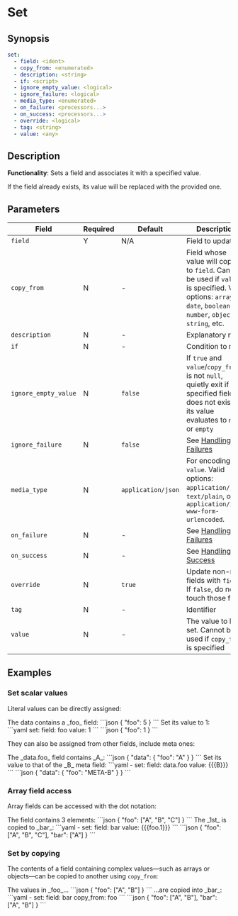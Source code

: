 # Set

## Synopsis

```yaml {2}
set:
  - field: <ident>
  - copy_from: <enumerated>
  - description: <string>
  - if: <script>
  - ignore_empty_value: <logical>
  - ignore_failure: <logical>
  - media_type: <enumerated>
  - on_failure: <processors...>
  - on_success: <processors...>
  - override: <logical>
  - tag: <string>
  - value: <any>
```

## Description

**Functionality**: Sets a field and associates it with a specified value.

If the field already exists, its value will be replaced with the provided one.

## Parameters

|Field|Required|Default|Description|
|---|---|---|---|
|`field`|Y|N/A|Field to update|
|`copy_from`|N|-|Field whose value will copied to `field`. Cannot be used if `value` is specified. Valid options: `array`, `date`, `boolean`, `number`, `object`, `string`, etc.|
|`description`|N|-|Explanatory note|
|`if`|N|-|Condition to run|
|`ignore_empty_value`|N|`false`|If `true` and `value`/`copy_from` is not `null`, quietly exit if specified field does not exist or its value evaluates to `null` or `empty`|
|`ignore_failure`|N|`false`|See [Handling Failures](../handling-failures.mdx)|
|`media_type`|N|`application/json`|For encoding `value`. Valid options: `application/json`, `text/plain`, or `application/x-www-form-urlencoded`.|
|`on_failure`|N|-|See [Handling Failures](../handling-failures.mdx)|
|`on_success`|N|-|See [Handling Success](../handling-success.mdx)|
|`override`|N|`true`|Update non-null fields with `field`. If `false`, do not touch those fields|
|`tag`|N|-|Identifier|
|`value`|N|-|The value to be set. Cannot be used if `copy_from` is specified|

## Examples

### Set scalar values

Literal values can be directly assigned:

<ExampleGrid>
  <CommentCol>
    The data contains a _foo_ field:
  </CommentCol>
  <CodeCol>
    ```json
    {
      "foo": 5
    }
    ```
  </CodeCol>

  <CommentCol>
    Set its value to 1:
  </CommentCol>
  <CodeCol>
    ```yaml
    set:
      field: foo
      value: 1
    ```
    ```json
    {
      "foo": 1
    }
    ```
  </CodeCol>
</ExampleGrid>

They can also be assigned from other fields, include meta ones:

<ExampleGrid>
  <CommentCol>
    The _data.foo_ field contains _A_:
  </CommentCol>
  <CodeCol>
    ```json
    {
      "data": {
        "foo": "A"
      }
    }
    ```
  </CodeCol>

  <CommentCol>
    Set its value to that of the _B_ meta field:
  </CommentCol>
  <CodeCol>
    ```yaml
    - set:
      field: data.foo
      value: {{{B}}}
    ```
    ```json
    {
      "data": {
        "foo": "META-B"
      }
    }
    ```
  </CodeCol>
</ExampleGrid>

### Array field access

Array fields can be accessed with the dot notation:

<ExampleGrid>
  <CommentCol>
    The field contains 3 elements:
  </CommentCol>
  <CodeCol>
    ```json
    {
      "foo": ["A", "B", "C"]
    }
    ```
  </CodeCol>
  <CommentCol>
    The _1st_ is copied to _bar_:
  </CommentCol>
  <CodeCol>
    ```yaml
    - set:
      field: bar
      value: {{{foo.1}}}
    ```
    ```json
    {
      "foo": ["A", "B", "C"],
      "bar": ["A"]
    }
    ```
  </CodeCol>
</ExampleGrid>

### Set by copying

The contents of a field containing complex values&mdash;such as arrays or objects&mdash;can be copied to another using `copy_from`:

<ExampleGrid>
  <CommentCol>
    The values in _foo_...
  </CommentCol>
  <CodeCol>
    ```json
    {
      "foo": ["A", "B"]
    }
    ```
  </CodeCol>
  <CommentCol>
    ...are copied into _bar_:
  </CommentCol>
  <CodeCol>
    ```yaml
    - set:
      field: bar
      copy_from: foo
    ```
    ```json
    {
      "foo": ["A", "B"],
      "bar": ["A", "B"]
    }
    ```
  </CodeCol>
</ExampleGrid>
